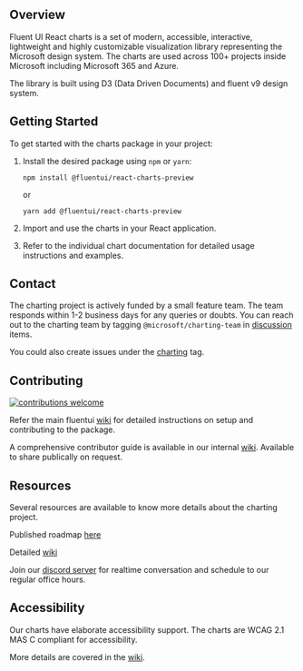 
<Meta title="Introduction" />

## Overview

Fluent UI React charts is a set of modern, accessible, interactive, lightweight and highly customizable visualization library representing the Microsoft design system. The charts are used across 100+ projects inside Microsoft including Microsoft 365 and Azure.

The library is built using D3 (Data Driven Documents) and fluent v9 design system.

## Getting Started

To get started with the charts package in your project:

1. Install the desired package using `npm` or `yarn`:

   ```
   npm install @fluentui/react-charts-preview
   ```

   or

   ```
   yarn add @fluentui/react-charts-preview
   ```

2. Import and use the charts in your React application.

3. Refer to the individual chart documentation for detailed usage instructions and examples.

## Contact

The charting project is actively funded by a small feature team. The team responds within 1-2 business days for any queries or doubts.
You can reach out to the charting team by tagging `@microsoft/charting-team` in [discussion](https://github.com/microsoft/fluentui/discussions) items.

You could also create issues under the [charting](https://github.com/microsoft/fluentui/labels/Package:%20charting) tag.

## Contributing

[![contributions welcome](https://img.shields.io/badge/contributions-welcome-1EAEDB)]()

Refer the main fluentui [wiki](https://github.com/microsoft/fluentui/wiki) for detailed instructions on setup and contributing to the package.

A comprehensive contributor guide is available in our internal [wiki](https://aka.ms/fluentChartingWiki). Available to share publically on request.

## Resources

Several resources are available to know more details about the charting project.

Published roadmap [here](https://aka.ms/fluentChartingRoadmap)

Detailed [wiki](https://aka.ms/fluentChartingWiki)

Join our [discord server](https://aka.ms/FluentCharting/discord) for realtime conversation and schedule to our regular office hours.

## Accessibility

Our charts have elaborate accessibility support. The charts are WCAG 2.1 MAS C compliant for accessibility.

More details are covered in the [wiki](https://aka.ms/fluentChartingWiki).
